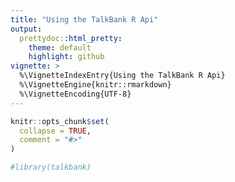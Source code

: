 ```yaml
---
title: "Using the TalkBank R Api"
output: 
  prettydoc::html_pretty:
    theme: default
    highlight: github
vignette: >
  %\VignetteIndexEntry{Using the TalkBank R Api}
  %\VignetteEngine{knitr::rmarkdown}
  %\VignetteEncoding{UTF-8}
---
```



```r
knitr::opts_chunk$set(
  collapse = TRUE,
  comment = "#>"
)
```

```r
#library(talkbank)
```
